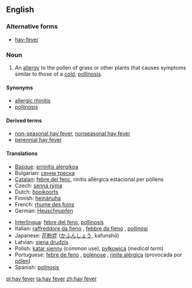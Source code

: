 ==English==

===Alternative forms===
*[[hay-fever]]

===Noun===
{{wikipedia}}
{{en-noun|sg=[[hay]] [[fever]]|-}}

# An [[allergy]] to the pollen of grass or other plants that causes symptoms similar to those of a [[cold]]; [[pollinosis]].

====Synonyms====
*[[allergic rhinitis]]
*[[pollinosis]]

====Derived terms====
*[[non-seasonal hay fever]], [[nonseasonal hay fever]]
*[[perennial hay fever]]

====Translations====
{{trans-top|allergy to pollen}}
*[[Basque]]: [[errinitis alergikoa]]
*Bulgarian: [[сенна треска]]
*[[Catalan]]: [[febre del fenc]], rinitis allèrgica estacional per pòllens
* Czech: [[senná rýma]] {{f}}
*Dutch: [[hooikoorts]] {{f}}
*Finnish: [[heinänuha]]
*French: [[rhume des foins]] {{m}}
*German: [[Heuschnupfen]] {{m}}
{{trans-mid}}
*[[Interlingua]]: [[febre del feno]], [[pollinosis]]
*Italian: [[raffreddore da fieno]] {{m}}, [[febbre da fieno]] {{f}}, [[pollinosi]] {{f}}
*Japanese: [[花粉症]] ([[かふんしょう]], kafunshō)
*Latvian: [[siena drudzis]]
*Polish: [[katar sienny]] (common use), [[pyłkowica]] (''medical term'')
*Portuguese: [[febre de feno]] {{f}}, [[polenose]] {{f}}, [[rinite alérgica]] (provocada por [[pólen]]) {{f}}
*Spanish: [[polinosis]]
{{trans-bottom}}

[[pl:hay fever]]
[[ta:hay fever]]
[[zh:hay fever]]